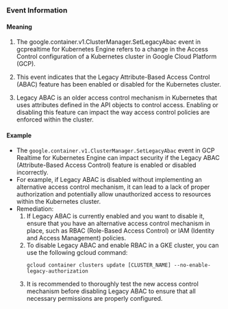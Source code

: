 
### Event Information

#### Meaning

1. The google.container.v1.ClusterManager.SetLegacyAbac event in gcprealtime for Kubernetes Engine refers to a change in the Access Control configuration of a Kubernetes cluster in Google Cloud Platform (GCP).

2. This event indicates that the Legacy Attribute-Based Access Control (ABAC) feature has been enabled or disabled for the Kubernetes cluster.

3. Legacy ABAC is an older access control mechanism in Kubernetes that uses attributes defined in the API objects to control access. Enabling or disabling this feature can impact the way access control policies are enforced within the cluster.

#### Example

- The `google.container.v1.ClusterManager.SetLegacyAbac` event in GCP Realtime for Kubernetes Engine can impact security if the Legacy ABAC (Attribute-Based Access Control) feature is enabled or disabled incorrectly.
- For example, if Legacy ABAC is disabled without implementing an alternative access control mechanism, it can lead to a lack of proper authorization and potentially allow unauthorized access to resources within the Kubernetes cluster.
- Remediation:
  1. If Legacy ABAC is currently enabled and you want to disable it, ensure that you have an alternative access control mechanism in place, such as RBAC (Role-Based Access Control) or IAM (Identity and Access Management) policies.
  2. To disable Legacy ABAC and enable RBAC in a GKE cluster, you can use the following gcloud command:
     ```
     gcloud container clusters update [CLUSTER_NAME] --no-enable-legacy-authorization
     ```
  3. It is recommended to thoroughly test the new access control mechanism before disabling Legacy ABAC to ensure that all necessary permissions are properly configured.

